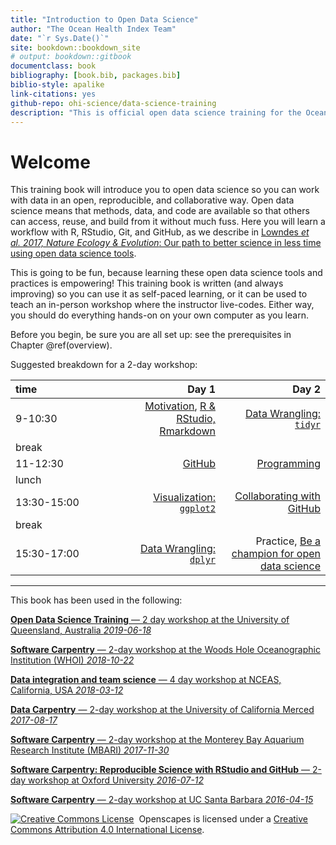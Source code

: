 ```yaml
--- 
title: "Introduction to Open Data Science"
author: "The Ocean Health Index Team"
date: "`r Sys.Date()`"
site: bookdown::bookdown_site
# output: bookdown::gitbook
documentclass: book
bibliography: [book.bib, packages.bib]
biblio-style: apalike
link-citations: yes
github-repo: ohi-science/data-science-training
description: "This is official open data science training for the Ocean Health Index."
---
```


# Welcome {#welcome}

This training book will introduce you to open data science so you can work with data in an open, reproducible, and collaborative way. Open data science means that methods, data, and code are available so that others can access, reuse, and build from it without much fuss. Here you will learn a workflow with R, RStudio, Git, and GitHub, as we describe in [Lowndes *et al. 2017, Nature Ecology & Evolution*: Our path to better science in less time using open data science tools](https://www.nature.com/articles/s41559-017-0160).

This is going to be fun, because learning these open data science tools and practices is empowering! This training book is written (and always improving) so you can use it as self-paced learning, or it can be used to teach an in-person workshop where the instructor live-codes. Either way, you should do everything hands-on on your own computer as you learn. 

Before you begin, be sure you are all set up: see the prerequisites in Chapter \@ref(overview). 

Suggested breakdown for a 2-day workshop: 

|time       |      Day 1|      Day 2|
|:----------|----------:|----------:|
|9-10:30    |  [Motivation](#overview), [R & RStudio, Rmarkdown](#rstudio) |  [Data Wrangling: `tidyr`](#tidyr) |
|break      |  | |
|11-12:30   | [GitHub](#github) | [Programming](#programming) |
|lunch      |  ||
|13:30-15:00 |  [Visualization: `ggplot2`](#ggplot2) | [Collaborating with GitHub](#collaborating) |
|break      |  |  |
|15:30-17:00 |  [Data Wrangling: `dplyr`](#dplyr) | Practice, [Be a champion for open data science](#champion) |

----

This book has been used in the following:

[**Open Data Science Training** — 2 day workshop at the University of Queensland, Australia *2019-06-18*](http://ohi-science.org/uq-training/)

[**Software Carpentry** — 2-day workshop at the Woods Hole Oceanographic Institution (WHOI) *2018-10-22*](https://jules32.github.io/2018-10-22-WHOI/overview) 

[**Data integration and team science** — 4 day workshop at NCEAS, California, USA *2018-03-12*](https://nceas.github.io/crescynt-training/data-integration)

[**Data Carpentry** — 2-day workshop at the University of California Merced *2017-08-17*](https://snacktavish.github.io/2017-08-17-Yosemite/overview/) 

[**Software Carpentry** — 2-day workshop at the Monterey Bay Aquarium Research Institute (MBARI) *2017-11-30*](https://jules32.github.io/2017-11-30-MBARI/overview) 

[**Software Carpentry: Reproducible Science with RStudio and GitHub**  —  2-day workshop at Oxford University *2016-07-12*](http://jules32.github.io/2016-07-12-Oxford/overview/)

[**Software Carpentry**  —  2-day workshop at UC Santa Barbara *2016-04-15*](http://remi-daigle.github.io/2016-04-15-UCSB/overview/)

<a rel='license' href='http://creativecommons.org/licenses/by/4.0/'><img alt='Creative Commons License' style='border-width:0' src='https://i.creativecommons.org/l/by/4.0/88x31.png' /></a>&nbsp;&nbsp;Openscapes is licensed under a <a rel='license' href='http://creativecommons.org/licenses/by/4.0/'>Creative Commons Attribution 4.0 International License</a>.

